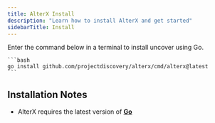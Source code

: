 ```yaml
---
title: AlterX Install
description: "Learn how to install AlterX and get started"
sidebarTitle: Install
---
```



<Tabs>
  <Tab title="Go">
    <Note> Enter the command below in a terminal to install uncover using Go. </Note>

    ```bash
    go install github.com/projectdiscovery/alterx/cmd/alterx@latest
    ```
  </Tab>  
</Tabs>

## Installation Notes
  - AlterX requires the latest version of [**Go**](https://go.dev/doc/install)
